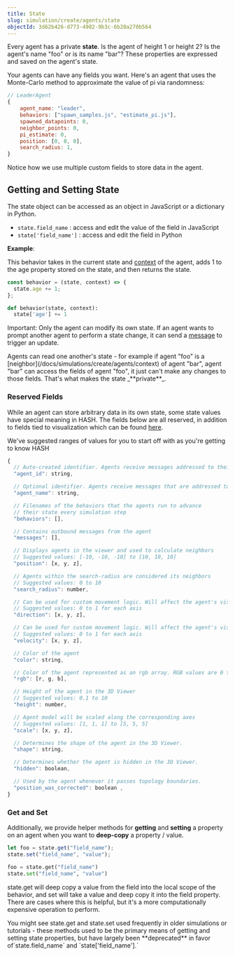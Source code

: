 ```yaml
---
title: State
slug: simulation/create/agents/state
objectId: 3d62b426-d773-4982-9b3c-6b20a270b564
---
```


Every agent has a private **state**. Is the agent of height 1 or height 2? Is the agent's name "foo" or is its name "bar"? These properties are expressed and saved on the agent's state.

Your agents can have any fields you want. Here's an agent that uses the Monte-Carlo method to approximate the value of pi via randomness:

```javascript
// LeaderAgent
{
    agent_name: "leader",
    behaviors: ["spawn_samples.js", "estimate_pi.js"],
    spawned_datapoints: 0,
    neighbor_points: 0,
    pi_estimate: 0,
    position: [0, 0, 0],
    search_radius: 1,
}
```

Notice how we use multiple custom fields to store data in the agent.

## Getting and Setting State

The state object can be accessed as an object in JavaScript or a dictionary in Python.

- `state.field_name` : access and edit the value of the field in JavaScript
- `state['field_name']` : access and edit the field in Python

**Example**:

This behavior takes in the current state and [context](/docs/simulations/create/agents/context) of the agent, adds 1 to the age property stored on the state, and then returns the state.

<Tabs>
<Tab title="JavaScript" >

```javascript
const behavior = (state, context) => {
  state.age += 1;
};
```

</Tab>

<Tab title="Python" >

```python
def behavior(state, context):
  state['age'] += 1
```

</Tab>
</Tabs>

Important: Only the agent can modify its own state. If an agent wants to prompt another agent to perform a state change, it can send a [message](/docs/simulations/create/agent-messages/) to trigger an update.

<Hint style="info">
  Agents can read one another's state - for example if agent "foo" is a
  [neighbor](/docs/simulations/create/agents/context) of agent "bar", agent
  "bar" can access the fields of agent "foo", it just can't make any changes to
  those fields. That's what makes the state _**private**_.
</Hint>

### Reserved Fields

While an agent can store arbitrary data in its own state, some state values have special meaning in HASH. The fields below are all reserved, in addition to fields tied to visualization which can be found [here](/docs/simulations/create/agents/visualization/).

We've suggested ranges of values for you to start off with as you're getting to know HASH

```javascript
{
  // Auto-created identifier. Agents receive messages addressed to their ID
  "agent_id": string,

  // Optional identifier. Agents receive messages that are addressed to their name
  "agent_name": string,

  // Filenames of the behaviors that the agents run to advance
  // their state every simulation step
  "behaviors": [],

  // Contains outbound messages from the agent
  "messages": [],

  // Displays agents in the viewer and used to calculate neighbors
  // Suggested values: [-10, -10, -10] to [10, 10, 10]
  "position": [x, y, z],

  // Agents within the search-radius are considered its neighbors
  // Suggested values: 0 to 10
  "search_radius": number,

  // Can be used for custom movement logic. Will affect the agent's visualization
  // Suggested values: 0 to 1 for each axis
  "direction": [x, y, z],

  // Can be used for custom movement logic. Will affect the agent's visualization
  // Suggested values: 0 to 1 for each axis
  "velocity": [x, y, z],

  // Color of the agent
  "color": string,

  // Color of the agent represented as an rgb array. RGB values are 0 to 255
  "rgb": [r, g, b],

  // Height of the agent in the 3D Viewer
  // Suggested values: 0.1 to 10
  "height": number,

  // Agent model will be scaled along the corresponding axes
  // Suggested values: [1, 1, 1] to [5, 5, 5]
  "scale": [x, y, z],

  // Determines the shape of the agent in the 3D Viewer.
  "shape": string,

  // Determines whether the agent is hidden in the 3D Viewer.
  "hidden": boolean,

  // Used by the agent whenever it passes topology boundaries.
  "position_was_corrected": boolean ,
}
```

### Get and Set

Additionally, we provide helper methods for **getting** and **setting** a property on an agent when you want to **deep-copy** a property / value.

<Tabs>
<Tab title="JavaScript" >

```javascript
let foo = state.get("field_name");
state.set("field_name", "value");
```

</Tab>

<Tab title="Python" >

```python
foo = state.get("field_name")
state.set("field_name", "value")
```

</Tab>
</Tabs>

state.get will deep copy a value from the field into the local scope of the behavior, and set will take a value and deep copy it into the field property. There are cases where this is helpful, but it's a more computationally expensive operation to perform.

<Hint style="info">
  You might see state.get and state.set used frequently in older simulations or
  tutorials - these methods used to be the primary means of getting and setting
  state properties, but have largely been **deprecated** in favor
  of`state.field_name` and `state['field_name'].`
</Hint>
